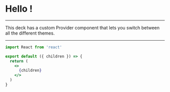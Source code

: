 
# Hello <ThemeName />!

---

This deck has a custom Provider component
that lets you switch between all the different themes.

---

```jsx
import React from 'react'

export default ({ children }) => {
  return (
    <>
      {children}
    </>
  )
}
```
